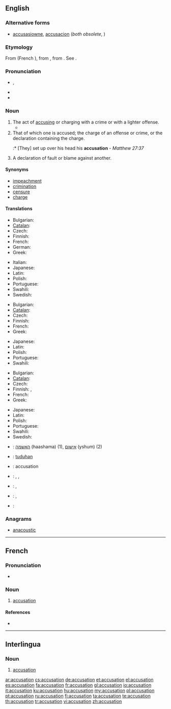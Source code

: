 ==English==

===Alternative forms===
* [[accusasiowne]], [[accusacion]] (''both obsolete'', {{defdate|15<sup>th</sup> C.}})

===Etymology===
From {{etyl|fro}} {{term|acusation|lang=fro}} (French {{term|accusation|lang=fr}}), from {{etyl|la}} {{term|accusatio|accūsātiō|accusation, indictment|lang=la}}, from {{term|accuso|accūsō|blame, accuse|lang=la}}. See {{term|accuse}}.

===Pronunciation===
* {{IPA|/ˌæk.jʊˈzeɪ.ʃən/}}, {{SAMPA|/%{k.jU"zeI.S@n/}}
* {{audio|en-us-accusation.ogg|Audio (US)}}
* {{rhymes|eɪʃən}}

===Noun===
{{en-noun}}

# The act of [[accusing]] or charging with a crime or with a lighter offense.
#* {{quote-book|author=Shakespeare|title=Henry VIII, III-i|passage=We come not by the way of '''accusation''' / To taint that honor every good tongue blesses.}}
# That of which one is accused; the charge of an offense or crime, or the declaration containing the charge.
#:* [They] set up over his head his '''accusation''' - ''Matthew 27:37''
# A declaration of fault or blame against another.

====Synonyms====
* [[impeachment]]
* [[crimination]]
* [[censure]]
* [[charge]]

====Translations====
{{trans-top|act of accusing or charging with a crime}}
* Bulgarian: {{t|bg|обвинение}}
* [[Catalan]]: {{t-|ca|acusació|f}}
* Czech: {{t-|cs|obvinění|n}}
* Finnish: {{t|fi|syyttäminen}}
* French: {{t+|fr|accusation|f}}
* German: {{t+|de|Anklage|f}}
* Greek: {{t+|el|κατηγορία|f}}
{{trans-mid}}
* Italian: {{t+|it|accusa|f}}
* Japanese: {{t-|ja|告発|tr=kokuhatsu}}
* Latin: {{t-|la|accusatio|f|alt=accūsātiō}}
* Polish: {{t|pl|oskarżenie|n}}
* Portuguese: {{t+|pt|acusação|f}}
* Swahili: {{t+|sw|madai|xs=Swahili}}
* Swedish: {{t|sv|anklagelse|c}}
{{trans-bottom}}

{{trans-top|that of which one is accused}}
* Bulgarian: {{t|bg|обвинение}}
* [[Catalan]]: {{t-|ca|acusació|f}}
* Czech: {{t-|cs|obvinění|n}}
* Finnish: {{t-|fi|syyte}}
* French: {{t+|fr|accusation|f}}
* Greek: {{t+|el|κατηγορία|f}}
{{trans-mid}}
* Japanese: {{t|ja|言いがかり|tr=iigakari}}
* Latin: {{t-|la|accusatio|f|alt=accūsātiō}}
* Polish: {{t|pl|oskarżenie|n}}
* Portuguese: {{t+|pt|acusação|f}}
* Swahili: {{t+|sw|madai|xs=Swahili}}
{{trans-bottom}}

{{trans-top|declaration of fault or blame against another}}
* Bulgarian: {{t|bg|обвинение}}
* [[Catalan]]: {{t-|ca|acusació|f}}
* Czech: {{t-|cs|obvinění|n}}
* Finnish: {{t-|fi|syyte}}, {{t-|fi|syytös}}
* French: {{t+|fr|accusation|f}}
* Greek: {{t+|el|κατηγορία}}
{{trans-mid}}
* Japanese: {{t-|ja|告発|tr=kokuhatsu}}
* Latin: {{t-|la|accusatio|f|alt=accūsātiō}}
* Polish: {{t|pl|oskarżenie|n}}
* Portuguese: {{t+|pt|acusação|f}}
* Swahili: {{t+|sw|madai|xs=Swahili}}
* Swedish: {{t|sv|anklagelse|c}}
{{trans-bottom}}

{{checktrans-top}}
* {{ttbc|he}}: [[האשמה]] (haashama) {{f}} (1), [[אישום]] (yshum) {{m}} (2)
* {{ttbc|id}}: [[tuduh]]an
* {{ttbc|ia}}: accusation
{{trans-mid}}
* {{ttbc|ja}}: {{t-|ja|容疑}}, {{t-|ja|ようぎ}}, {{t-|ja|yōgi|sc=Latn}}
* {{ttbc|ro}}: {{t|ro|acuzaţie|f}}, {{t|ro|învinuire|f}}
* {{ttbc|sr}}: {{t-|sr|tužba}}, {{t-|sr|žalba}}
* {{ttbc|es}}: {{t-|es|acusación|f}}
{{trans-bottom}}

===Anagrams===
* [[anacoustic#English|anacoustic]]

----

==French==

===Pronunciation===
* {{audio|Fr-accusation.ogg|audio}}

===Noun===
{{fr-noun|f}}

# [[#English|accusation]]

====References====
* {{R:DAF8}}

----

==Interlingua==

===Noun===
{{ia-noun|es}}

# [[#English|accusation]]

[[ar:accusation]]
[[cs:accusation]]
[[de:accusation]]
[[et:accusation]]
[[el:accusation]]
[[es:accusation]]
[[fa:accusation]]
[[fr:accusation]]
[[gl:accusation]]
[[io:accusation]]
[[it:accusation]]
[[ku:accusation]]
[[hu:accusation]]
[[my:accusation]]
[[pl:accusation]]
[[pt:accusation]]
[[ru:accusation]]
[[fi:accusation]]
[[ta:accusation]]
[[te:accusation]]
[[th:accusation]]
[[tr:accusation]]
[[vi:accusation]]
[[zh:accusation]]